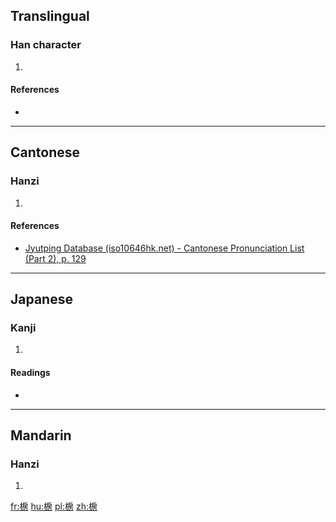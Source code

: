 ==Translingual==

===Han character===
{{Han char|rn=75|rad=木|as=08|sn=12|four=|canj=DHSS,DISS|ids=⿰木房}}

# {{defn|Han|sort=木08}}

====References====
* {{Han ref|kx=0537.131|dkj=15058|hdz=21239.080|uh=6916|ud=26902}}

----

==Cantonese==

===Hanzi===
{{yue-hanzi|jyut=[[paang4]]|y=paang4}}

# {{defn|lang=yue|sort=木08}}

====References====
* [http://www.iso10646hk.net/jp/document/download.jsp Jyutping Database (iso10646hk.net) - Cantonese Pronunciation List (Part 2), p. 129]

----

==Japanese==

===Kanji===
{{ja-kanji|grade=|rs=木08}}

# {{defn|lang=ja|sort=木08}}

====Readings====
* {{ja-readings|on=[[ほう]] (hō)|kun=}}

----

==Mandarin==

===Hanzi===
{{cmn-hanzi|pin=[[péng]] ([[peng2]])|wg=p'eng<sup>2</sup>}}

# {{defn|lang=cmn|sort=木08}}

[[fr:椖]]
[[hu:椖]]
[[pl:椖]]
[[zh:椖]]